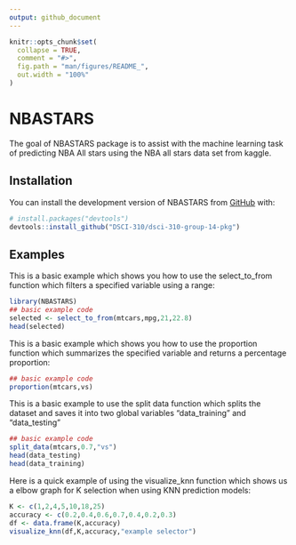 ```yaml
---
output: github_document
---
```


<!-- README.md is generated from README.Rmd. Please edit that file -->

```r
knitr::opts_chunk$set(
  collapse = TRUE,
  comment = "#>",
  fig.path = "man/figures/README_",
  out.width = "100%"
)
```

# NBASTARS

<!-- badges: start -->
<!-- badges: end -->

The goal of NBASTARS package is to assist with the machine learning task of predicting NBA All stars using the NBA all stars data set from kaggle.

## Installation

You can install the development version of NBASTARS from [GitHub](https://github.com/DSCI-310/dsci-310-group-14-pkg) with:

``` r
# install.packages("devtools")
devtools::install_github("DSCI-310/dsci-310-group-14-pkg")
```

## Examples

This is a basic example which shows you how to use the select_to_from function which filters a specified variable using a range:

```r
library(NBASTARS)
## basic example code
selected <- select_to_from(mtcars,mpg,21,22.8)
head(selected)
```

This is a basic example which shows you how to use the proportion function which summarizes the specified variable and returns a percentage proportion:

```r
## basic example code
proportion(mtcars,vs)

```
This is a basic example to use the split data function which splits the dataset and saves it into two global variables "data_training" and "data_testing"

```r
## basic example code
split_data(mtcars,0.7,"vs")
head(data_testing)
head(data_training)
```

Here is a quick example of using the visualize_knn function which shows us a elbow graph for K selection when using KNN prediction models:

```r
K <- c(1,2,4,5,10,18,25)
accuracy <- c(0.2,0.4,0.6,0.7,0.4,0.2,0.3)
df <- data.frame(K,accuracy)
visualize_knn(df,K,accuracy,"example selector")
```





